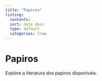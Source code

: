```yaml
---
title: "Papiros"
listing:
  contents: .
  sort: date desc
  type: default
  categories: true
---
```


# Papiros

Explore a literatura dos papiros disponíveis.